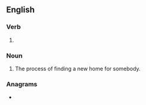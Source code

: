 ==English==

===Verb===
{{head|en|present participle}}

# {{present participle of|rehome|lang=en|nocat=1}}

===Noun===
{{en-noun}}

# The process of finding a new home for somebody.

===Anagrams===
* {{l|en|homering}}